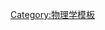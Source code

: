 {{Navbox
|name = 经典力学国际单位
|titlestyle = background:#C0C0C0;
|title = [[经典力学]][[国际单位制|国际单位]]
|listpadding = 0;
|list1 =
<table class="wikitable" style="text-align:center;line-height:0.9;border-collapse:collapse;margin:auto;border:none;background:none;">
 <tr>
  <th colspan="4">线性（平动）的量</th>
  <td rowspan="12" style="border:none;backgound:none;"></td>
  <th colspan="4">角度（转动）的量</th>
 </tr>
 <tr>
  <th style="font-weight:normal;font-size:80%;">量纲</th>
  <th style="font-weight:normal;">&mdash;</th>
  <th style="font-weight:normal;">L</th>
  <th style="font-weight:normal;">L<sup>2</sup></th>
  <th style="font-weight:normal;font-size:80%;">量纲</th>
  <th style="font-weight:normal;">&mdash;</th>
  <th style="font-weight:normal;">&mdash;</th>
  <th style="font-weight:normal;">&mdash;</th>
 </tr>
 <tr>
  <th style="font-weight:normal;">T</th>
  <td>[[时间]]: {{mvar|t}}<br />[[秒|s]]</td>
  <td>{{tsl|en|absement|absement}}: {{math|'''A'''}}<br />{{tsl|en|meter second|m s}}</td>
  <td></td>
  <th style="font-weight:normal;">T</th>
  <td>[[时间]]: {{mvar|t}}<br />[[秒|s]]</td>
  <td></td>
  <td></td>
 </tr>
 <tr>
  <th style="font-weight:normal;">&mdash;</th>
  <td></td>
  <td>[[距离]]: {{mvar|d}}, {{nowrap|[[位置向量|位矢]]: {{math|'''r'''}}, {{math|'''s'''}}, {{math|'''x'''}}}}, [[位移]]<br />[[米 (单位)|m]]</td>
  <td>[[面积]]: {{math|''A''}}<br />[[平方米|m<sup>2</sup>]]</td>
  <th style="font-weight:normal;">&mdash;</th>
  <td></td>
  <td>[[角|角度]]: {{mvar|θ}}, [[角移]]: {{math|'''θ'''}}<br />[[弧度|rad]]</td>
  <td>{{nowrap|[[立體角]]: {{math|Ω}}<br />[[球面度|rad<sup>2</sup>, sr]]}}</td>
 </tr>
 <tr>
  <th style="font-weight:normal;">T<sup>−1</sup></th>
  <td>{{nowrap|[[頻率]]: {{mvar|f}}}}<br />{{tsl|en|inverse second|每秒|s<sup>−1</sup>}}, [[赫兹|Hz]]</td>
  <td>[[速率]]: {{mvar|v}}, [[速度]]: {{math|'''v'''}}<br />[[米每秒|m s<sup>−1</sup>]]</td>
  <td>[[黏度|面積速率]]: {{mvar|ν}},<br />{{tsl|en|specific angular momentum|比角动量}}: {{math|'''h'''}}<br />[[:en:metre squared per second|m<sup>2</sup> s<sup>−1</sup>]]</td>
  <th style="font-weight:normal;">T<sup>−1</sup></th>
  <td>{{nowrap|[[頻率]]: {{mvar|f}}}}<br />{{tsl|en|inverse second|每秒|s<sup>−1</sup>}}, [[赫兹|Hz]]</td>
  <td>[[角速率]]: {{mvar|ω}}, [[角速度]]: {{math|'''ω'''}}<br />[[弧度每秒|rad<span style="letter-spacing:0.1em">&nbsp;</span>s<sup>−1</sup>]]</td>
  <td></td>
 </tr>
 <tr>
  <th style="font-weight:normal;">T<sup>−2</sup></th>
  <td></td>
  <td>[[加速度]]: {{math|'''a'''}}<br />[[米每二次方秒|m s<sup>−2</sup>]]</td>
  <td></td>
  <th style="font-weight:normal;">T<sup>−2</sup></th>
  <td></td>
  <td>[[角加速度]]: {{math|'''α'''}}<br />rad<span style="letter-spacing:0.1em">&nbsp;</span>s<sup>−2</sup></td>
  <td></td>
 </tr>
 <tr>
  <th style="font-weight:normal;">T<sup>−3</sup></th>
  <td></td>
  <td>[[加加速度]]: {{math|'''j'''}}<br />m s<sup>−3</sup></td>
  <td></td>
  <th style="font-weight:normal;">T<sup>−3</sup></th>
  <td></td>
  <td>[[加加速度|角加加速度]]: {{math|'''ζ'''}}<br />rad<span style="letter-spacing:0.1em">&nbsp;</span>s<sup>−3</sup></td>
  <td></td>
 </tr>
 <tr>
  <td colspan="4" style="padding-top:0;"></td>
  <td colspan="4" style="padding-top:0;"></td>
 </tr>
  <th style="font-weight:normal;">M</th>
  <td>[[质量]]: {{mvar|m}}<br />[[千克|kg]]</td>
  <td></td>
  <td></td>
  <th style="font-weight:normal;">ML<sup>2</sup></th>
  <td>[[转动惯量]]:&nbsp;{{mvar|I}}<br />kg<span style="letter-spacing:0.1em">&nbsp;</span>m<sup>2</sup></td>
  <td></td>
  <td></td>
 </tr>
 <tr>
  <th style="font-weight:normal;">MT<sup>−1</sup></th>
  <td></td>
  <td>[[动量]]: {{math|'''p'''}}, [[冲量]]: {{math|'''J'''}}<br />kg<span style="letter-spacing:0.1em">&nbsp;</span>m&nbsp;s<sup>−1</sup>, {{tsl|en|newton second|N s}}</td>
  <td>[[作用量]]: {{math|𝒮}}, {{tsl|en|actergy|actergy}}: {{math|ℵ}}<br />kg<span style="letter-spacing:0.1em">&nbsp;</span>m<sup>2</sup>&nbsp;s<sup>−1</sup>, {{tsl|en|joule-second|J s}}</td>
  <th style="font-weight:normal;">ML<sup>2</sup>T<sup>−1</sup></th>
  <td></td>
  <td>[[角动量]]: {{math|'''L'''}}, 角冲量: {{math|Δ'''L'''}}<br />kg<span style="letter-spacing:0.1em">&nbsp;</span>m<sup>2</sup>&nbsp;s<sup>−1</sup></td>
  <td>[[作用量]]: {{math|𝒮}}, {{tsl|en|actergy|actergy}}: {{math|ℵ}}<br />kg<span style="letter-spacing:0.1em">&nbsp;</span>m<sup>2</sup>&nbsp;s<sup>−1</sup>, {{tsl|en|joule-second|J s}}</td>
 </tr>
 <tr>
  <th style="font-weight:normal;">MT<sup>−2</sup></th>
  <td></td>
  <td>[[力]]: {{math|'''F'''}}, [[重量]]: {{math|'''F'''<sub>g</sub>}}<br /><span style="margin-right:0.1em;">kg </span> m s<sup>−2</sup>, [[牛顿 (单位)|N]]</td>
  <td>[[能量]]: {{mvar|E}}, [[功]]: {{mvar|W}}<br /><span style="margin-right:0.1em;">kg</span> m<sup>2</sup> s<sup>−2</sup>, [[焦耳|J]]</td>
  <th style="font-weight:normal;">ML<sup>2</sup>T<sup>−2</sup></th>
  <td></td>
  <td>[[力矩]]: {{math|'''τ'''}}, {{tsl|en|Moment (physics)| |moment}}: {{math|'''M'''}}<br /><span style="margin-right:0.1em;">kg</span> m<sup>2</sup> s<sup>−2</sup>, [[牛顿米|N m]]</td>
  <td>[[能量]]: {{mvar|E}}, [[功]]: {{mvar|W}}<br /><span style="margin-right:0.1em;">kg</span> m<sup>2</sup> s<sup>−2</sup>, [[焦耳|J]]</td>
 </tr>
 <tr>
  <th style="font-weight:normal;">MT<sup>−3</sup></th>
  <td></td>
  <td>{{tsl|en|List_of_equations_in_classical_mechanics#Dynamics|yank}}: {{math|'''Y'''}}<br /><span style="margin-right:0.1em;">kg</span> m s<sup>−3</sup>, N s<sup>−1</sup></td>
  <td>[[功率]]: {{mvar|P}}<br /><span style="margin-right:0.1em;">kg</span> m<sup>2</sup> s<sup>−3</sup>,&nbsp;[[瓦特|W]]</td>
  <th style="font-weight:normal;">ML<sup>2</sup>T<sup>−3</sup></th>
  <td></td>
  <td>{{tsl|en|rotatum|rotatum}}: {{math|'''P'''}}<br /><span style="margin-right:0.1em;">kg</span> m<sup>2</sup> s<sup>−3</sup>, N m s<sup>−1</sup></td>
  <td>[[功率]]: {{mvar|P}}<br /><span style="margin-right:0.1em;">kg</span> m<sup>2</sup> s<sup>−3</sup>,&nbsp;[[瓦特|W]]</td>
 </tr>
</table>
}}<noinclude>
[[Category:物理学模板]]
</noinclude>